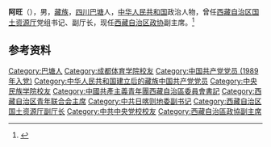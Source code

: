 {{Otheruses|other=名为阿旺的其他事物|阿旺}}

'''阿旺'''（{{bd|1963年|9月|}}），男，[[藏族|藏族]]，[[四川|四川]][[巴塘|巴塘]]人，[[中华人民共和国|中华人民共和国]]政治人物，曾任[[西藏自治区国土资源厅|西藏自治区国土资源厅]]党组书记、副厅长，现任[[西藏自治区政协|西藏自治区政协]]副主席。<ref>{{Cite web|title=西藏新一届政协主席、副主席、秘书长简历(主席帕巴拉·格列朗杰)|url=http://district.ce.cn/newarea/sddy/201801/29/t20180129_27953760_9.shtml|accessdate=2020-08-13|work=中国经济网}}</ref>

== 参考资料 ==
{{reflist}}

{{中华人民共和国官员小作品}}
{{西藏自治区领导人}}
{{各省级行政区团委书记}}

{{Authority control}}
{{DEFAULTSORT:A}}
[[Category:巴塘人|Category:巴塘人]]
[[Category:成都体育学院校友|Category:成都体育学院校友]]
[[Category:中国共产党党员_(1989年入党)|Category:中国共产党党员 (1989年入党)]]
[[Category:中华人民共和国建立后的藏族中国共产党党员|Category:中华人民共和国建立后的藏族中国共产党党员]]
[[Category:中央民族学院校友|Category:中央民族学院校友]]
[[Category:中國共產主義青年團西藏自治區委員會書記|Category:中國共產主義青年團西藏自治區委員會書記]]
[[Category:西藏自治区青年联合会主席|Category:西藏自治区青年联合会主席]]
[[Category:中共日喀则地委副书记|Category:中共日喀则地委副书记]]
[[Category:西藏自治区国土资源厅副厅长|Category:西藏自治区国土资源厅副厅长]]
[[Category:中共中央党校校友|Category:中共中央党校校友]]
[[Category:西藏自治區政協副主席|Category:西藏自治區政協副主席]]